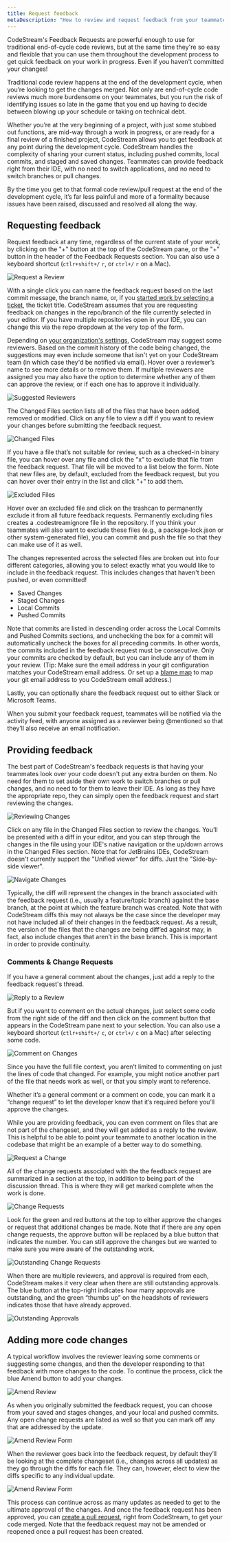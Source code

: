 ```yaml
---
title: Request feedback
metaDescription: "How to review and request feedback from your teammates, as well as how to make direct code changes."
---
```


CodeStream's Feedback Requests are powerful enough to use for traditional
end-of-cycle code reviews, but at the same time they're so easy and flexible
that you can use them throughout the development process to get quick feedback
on your work in progress. Even if you haven't committed your changes!

Traditional code review happens at the end of the development cycle, when you’re
looking to get the changes merged. Not only are end-of-cycle code reviews much
more burdensome on your teammates, but you run the risk of identifying issues so
late in the game that you end up having to decide between blowing up your
schedule or taking on technical debt.

Whether you’re at the very beginning of a project, with just some stubbed out
functions, are mid-way through a work in progress, or are ready for a final
review of a finished project, CodeStream allows you to get feedback at any point
during the development cycle. CodeStream handles the complexity of sharing your
current status, including pushed commits, local commits, and staged and saved
changes. Teammates can provide feedback right from their IDE, with no need to
switch applications, and no need to switch branches or pull changes.

By the time you get to that formal code review/pull request at the end of the
development cycle, it’s far less painful and more of a formality because issues
have been raised, discussed and resolved all along the way.

## Requesting feedback

Request feedback at any time, regardless of the current state of your work, by
clicking on the "+" button at the top of the CodeStream pane, or the "+"
button in the header of the Feedback Requests section. You can also use a
keyboard shortcut (`ctlr+shift+/` `r`, or `ctrl+/` `r` on a Mac).

![Request a Review](../assets/images/RequestFeedback.png)

With a single click you can name the feedback request based on the last commit
message, the branch name, or, if you [started work by selecting a
ticket](start-work), the ticket title. CodeStream assumes that you are
requesting feedback on changes in the repo/branch of the file currently selected
in your editor. If you have multiple repositories open in your IDE, you can
change this via the repo dropdown at the very top of the form. 

Depending on [your organization's
settings](../features/team-administration/#feedback-request-assignment--approval),
CodeStream may suggest some reviewers. Based on the commit history of the code
being changed, the suggestions may even include someone that isn't yet on your
CodeStream team (in which case they'd be notified via email). Hover over a
reviewer’s name to see more details or to remove them. If multiple reviewers are
assigned you may also have the option to determine whether any of them can
approve the review, or if each one has to approve it individually.

![Suggested Reviewers](../assets/images/ReviewAssignment.png)

The Changed Files section lists all of the files that have been added, removed
or modified. Click on any file to view a diff if you want to review your changes
before submitting the feedback request.

![Changed Files](../assets/images/ChangedFiles1.png)

If you have a file that’s not suitable for review, such as a checked-in binary
file, you can hover over any file and click the "x" to exclude that file from the
feedback request. That file will be moved to a list below the form. Note that
new files are, by default, excluded from the feedback request, but you can hover
over their entry in the list and click "+" to add them.

![Excluded Files](../assets/images/ExcludeFromReview.png)

Hover over an excluded file and click on the trashcan to permanently exclude it
from all future feedback requests. Permanently excluding files creates a
.codestreamignore file in the repository. If you think your teammates will also
want to exclude these files (e.g., a package-lock.json or other system-generated
file), you can commit and push the file so that they can make use of it as well.

The changes represented across the selected files are broken out into four
different categories, allowing you to select exactly what you would like to
include in the feedback request. This includes changes that haven't been pushed,
or even committed!

* Saved Changes
* Staged Changes
* Local Commits
* Pushed Commits

Note that commits are listed in descending order across the Local Commits and
Pushed Commits sections, and unchecking the box for a commit will automatically
uncheck the boxes for all preceding commits. In other words, the commits
included in the feedback request must be consecutive. Only your commits are
checked by default, but you can include any of them in your review. (Tip: Make
sure the email address in your git configuration matches your CodeStream email
address. Or set up a [blame map](/docs/codestream/how-use-codestream/my-organization/#blame-map) to map
your git email address to you CodeStream email address.)

Lastly, you can optionally share the feedback request out to either Slack or
Microsoft Teams.

When you submit your feedback request, teammates will be notified via the
activity feed, with anyone assigned as a reviewer being @mentioned so that
they’ll also receive an email notification. 

## Providing feedback

The best part of CodeStream's feedback requests is that having your teammates
look over your code doesn't put any extra burden on them. No need for them to
set aside their own work to switch branches or pull changes, and no need to for
them to leave their IDE. As long as they have the appropriate repo, they can
simply open the feedback request and start reviewing the changes.

![Reviewing Changes](../assets/images/FRDiff.png)

Click on any file in the Changed Files section to review the changes. You’ll be
presented with a diff in your editor, and you can step through the changes in
the file using your IDE's native navigation or the up/down arrows in the
Changed Files section. Note that for JetBrains IDEs, CodeStream doesn't
currently support the "Unified viewer" for diffs. Just the "Side-by-side
viewer".

![Navigate Changes](../assets/images/NavigateChanges.png)

Typically, the diff will represent the changes in the branch associated with the
feedback request (i.e., usually a feature/topic branch) against the base branch,
at the point at which the feature branch was created. Note that with CodeStream
diffs this may not always be the case since the developer may not have included
all of their changes in the feedback request. As a result, the version of the
files that the changes are being diff’ed against may, in fact, also include
changes that aren’t in the base branch. This is important in order to provide
continuity.

### Comments & Change Requests

If you have a general comment about the changes, just add a reply to the
feedback request's thread.

![Reply to a Review](../assets/images/FRReply.png)

But if you want to comment on the actual changes, just select some code from the
right side of the diff and then click on the comment button that appears in the
CodeStream pane next to your selection. You can also use a keyboard shortcut
(`ctlr+shift+/` `c`, or `ctrl+/` `c` on a Mac) after selecting some code.

![Comment on Changes](../assets/images/QS-FeedbackRequest.png)

Since you have the full file context, you aren’t limited to commenting on just
the lines of code that changed. For example, you might notice another part of
the file that needs work as well, or that you simply want to reference.

Whether it’s a general comment or a comment on code, you can mark it a “change
request” to let the developer know that it’s required before you’ll approve the
changes. 

While you are providing feedback, you can even comment on files that are not
part of the changeset, and they will get added as a reply to the review. This is
helpful to be able to point your teammate to another location in the codebase
that might be an example of a better way to do something.

![Request a Change](../assets/images/ReviewChgReqCheck.png)

All of the change requests associated with the the feedback request are
summarized in a section at the top, in addition to being part of the discussion
thread. This is where they will get marked complete when the work is done.

![Change Requests](../assets/images/ReviewChgReqSection1.png)

Look for the green and red buttons at the top to either approve the changes or
request that additional changes be made. Note that if there are any open change
requests, the approve button will be replaced by a blue button that indicates
the number. You can still approve the changes but we wanted to make sure you
were aware of the outstanding work.

![Outstanding Change Requests](../assets/images/ApproveWithChgReqs3.png)

When there are multiple reviewers, and approval is required from each,
CodeStream makes it very clear when there are still outstanding approvals. The
blue button at the top-right indicates how many approvals are outstanding, and
the green “thumbs up” on the headshots of reviewers indicates those that have
already approved.

![Outstanding Approvals](../assets/images/ReviewIncomplete.png)

## Adding more code changes

A typical workflow involves the reviewer leaving some comments or suggesting
some changes, and then the developer responding to that feedback with more
changes to the code. To continue the process, click the blue Amend button to add
your changes.

![Amend Review](../assets/images/FRAmend1.png)

As when you originally submitted the feedback request, you can choose from your
saved and stages changes, and your local and pushed commits. Any open change
requests are listed as well so that you can mark off any that are addressed by
the update.

![Amend Review Form](../assets/images/ReviewAmendForm.png)

When the reviewer goes back into the feedback request, by default they’ll be
looking at the complete changeset (i.e., changes across all updates) as they go
through the diffs for each file. They can, however, elect to view the diffs
specific to any individual update.

![Amend Review Form](../assets/images/ReviewCheckpoints.png)

This process can continue across as many updates as needed to get to the
ultimate approval of the changes. And once the feedback request has been
approved, you can [create a pull request](/docs/codestream/how-use-codestream/pull-requests), right from CodeStream,
to get your code merged. Note that the feedback request may not be amended or
reopened once a pull request has been created.


